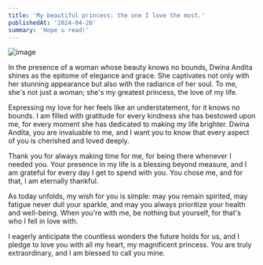 ```yaml
---
title: 'My beautiful princess: the one I love the most.'
publishedAt: '2024-04-26'
summary: 'Hope u read!'
---
```

![image](https://i.ibb.co/7Nc2SYL/IMG-20240327-WA0026.jpg)

In the presence of a woman whose beauty knows no bounds, Dwina Andita shines as the epitome of elegance and grace. She captivates not only with her stunning appearance but also with the radiance of her soul. To me, she's not just a woman; she's my greatest princess, the love of my life. 

Expressing my love for her feels like an understatement, for it knows no bounds. I am filled with gratitude for every kindness she has bestowed upon me, for every moment she has dedicated to making my life brighter. Dwina Andita, you are invaluable to me, and I want you to know that every aspect of you is cherished and loved deeply.

Thank you for always making time for me, for being there whenever I needed you. Your presence in my life is a blessing beyond measure, and I am grateful for every day I get to spend with you. You chose me, and for that, I am eternally thankful. 

As today unfolds, my wish for you is simple: may you remain spirited, may fatigue never dull your sparkle, and may you always prioritize your health and well-being. When you're with me, be nothing but yourself, for that's who I fell in love with. 

I eagerly anticipate the countless wonders the future holds for us, and I pledge to love you with all my heart, my magnificent princess. You are truly extraordinary, and I am blessed to call you mine.